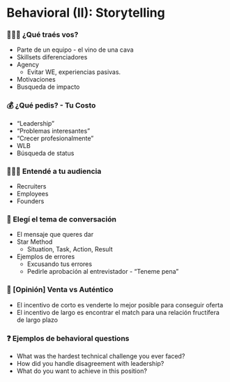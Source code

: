 
# Behavioral (II): Storytelling

### 🙋🏻‍♂️ ¿Qué traés vos?

- Parte de un equipo - el vino de una cava
- Skillsets diferenciadores
- Agency
    - Evitar WE, experiencias pasivas.
- Motivaciones
- Busqueda de impacto

### 💰 ¿Qué pedis? - Tu Costo

- “Leadership”
- “Problemas interesantes”
- “Crecer profesionalmente”
- WLB
- Búsqueda de status

### 👩🏼‍🏫 Entendé a tu audiencia

- Recruiters
- Employees
- Founders

### 💬 Elegí el tema de conversación

- El mensaje que queres dar
- Star Method
    - Situation, Task, Action, Result
- Ejemplos de errores
    - Excusando tus errores
    - Pedirle aprobación al entrevistador - “Teneme pena”

### 🎯 [Opinión] Venta vs Auténtico

- El incentivo de corto es venderte lo mejor posible para conseguir oferta
- El incentivo de largo es encontrar el match para una relación fructífera de largo plazo

### ❓ Ejemplos de behavioral questions

- What was the hardest technical challenge you ever faced?
- How did you handle disagreement with leadership?
- What do you want to achieve in this position?
